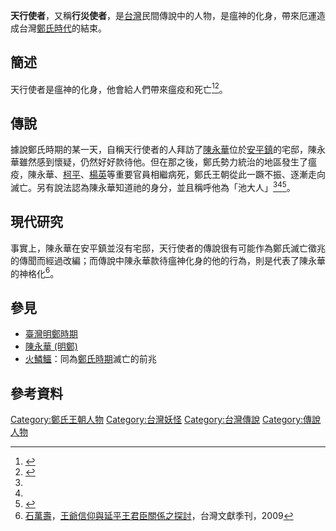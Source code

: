 '''天行使者'''，又稱'''行災使者'''，是[[台灣|台灣]]民間傳說中的人物，是瘟神的化身，帶來厄運造成台灣[[臺灣明鄭時期|鄭氏時代]]的結束。
==簡述==
天行使者是瘟神的化身，他會給人們帶來瘟疫和死亡<ref name="臺灣府志">{{cite book|last=|first=|date=2004-11-25|title=臺灣府志|work=|url=https://www.books.com.tw/products/0010283341|location=|publisher=遠流|page=|isbn=9570189037|author=台灣史料集成編輯委員會|access-date=2021-01-04|archive-date=2021-11-08|archive-url=https://web.archive.org/web/20211108194715/https://www.books.com.tw/products/0010283341}}</ref><ref name="臺灣外記">{{cite book|last=|first=|date=2011-04-01|title=臺灣外記|work=|url=https://www.books.com.tw/products/0010503781|location=|publisher=三民|page=|isbn=9570189037|author=江日昇、林佩欣}}</ref>。

==傳說==
據說鄭氏時期的某一天，自稱天行使者的人拜訪了[[陳永華_(明鄭)|陳永華]]位於[[安平鎮_(明鄭)|安平鎮]]的宅邸，陳永華雖然感到懷疑，仍然好好款待他。但在那之後，鄭氏勢力統治的地區發生了瘟疫，陳永華、[[柯平|柯平]]、[[楊英_(臺灣)|楊英]]等重要官員相繼病死，鄭氏王朝從此一蹶不振、逐漸走向滅亡。另有說法認為陳永華知道祂的身分，並且稱呼他為「池大人」<ref name="臺灣府志" /><ref name="臺灣外記" /><ref name="妖怪臺灣">{{cite book|last=|first=|date=2017年1月5日|title=天行使者：厄神化身|work=《妖怪臺灣：三百年島嶼奇幻誌‧妖鬼神遊卷》|url=|location=|publisher=聯經出版公司|page=|isbn=|author=何敬堯}}</ref>。

==現代研究==
事實上，陳永華在安平鎮並沒有宅邸，天行使者的傳說很有可能作為鄭氏滅亡徵兆的傳聞而經過改編；而傳說中陳永華款待瘟神化身的他的行為，則是代表了陳永華的神格化<ref>[[石萬壽|石萬壽]]，[https://www.th.gov.tw/new_site/05publish/03publishquery/02journal/01download.php?COLLECNUM=401060106 王爺信仰與延平王君臣關係之探討]，台灣文獻季刊，2009</ref>。
==參見==
*[[臺灣明鄭時期|臺灣明鄭時期]]
*[[陳永華_(明鄭)|陳永華 (明鄭)]]
*[[火鱗鱷|火鱗鱷]]：同為[[臺灣明鄭時期|鄭氏時期]]滅亡的前兆

==參考資料==
{{reflist}}

[[Category:鄭氏王朝人物|Category:鄭氏王朝人物]]
[[Category:台灣妖怪|Category:台灣妖怪]]
[[Category:台灣傳說|Category:台灣傳說]]
[[Category:傳說人物|Category:傳說人物]]
{{Myth-stub}}